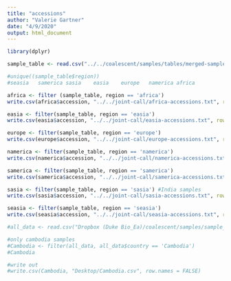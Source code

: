 ```yaml
---
title: "accessions"
author: "Valerie Gartner"
date: "4/9/2020"
output: html_document
---
```


```r
library(dplyr)
```

```r

sample_table <- read.csv("../../coalescent/samples/tables/merged-sample-table-noduplicates.csv")

#unique((sample_table$region))
#seasia   samerica sasia    easia    europe   namerica africa

africa <- filter (sample_table, region == 'africa')
write.csv(africa$accession, "../../joint-call/africa-accessions.txt", row.names = FALSE, col.names = NA, quote = FALSE)

easia <- filter(sample_table, region == 'easia')  
write.csv(easia$accession, "../../joint-call/easia-accessions.txt", row.names = FALSE, col.names = NA, quote = FALSE)

europe <- filter(sample_table, region == 'europe')
write.csv(europe$accession, "../../joint-call/europe-accessions.txt", row.names = FALSE, col.names = NA, quote = FALSE)

namerica <- filter(sample_table, region == 'namerica')
write.csv(namerica$accession, "../../joint-call/namerica-accessions.txt", row.names = FALSE, col.names = NA, quote = FALSE)

samerica <- filter(sample_table, region == 'samerica')
write.csv(samerica$accession, "../../joint-call/samerica-accessions.txt", row.names = FALSE, col.names = NA, quote = FALSE)

sasia <- filter(sample_table, region == 'sasia') #India samples
write.csv(sasia$accession, "../../joint-call/sasia-accessions.txt", row.names = FALSE, col.names = NA, quote = FALSE)

seasia <- filter(sample_table, region == 'seasia')
write.csv(seasia$accession, "../../joint-call/seasia-accessions.txt", row.names = FALSE, col.names = NA, quote = FALSE)


```




```r

#all_data <- read.csv("Dropbox (Duke Bio_Ea)/coalescent/samples/sample_info.csv", header = TRUE)

#only cambodia samples
#Cambodia <- filter(all_data, all_data$country == 'Cambodia')
#Cambodia

#write out
#write.csv(Cambodia, "Desktop/Cambodia.csv", row.names = FALSE)

```